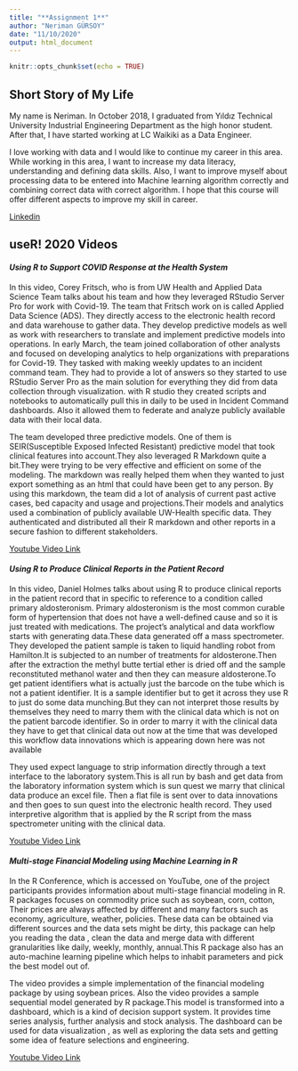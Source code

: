 ---
title: "**Assignment 1**"
author: "Neriman GÜRSOY"
date: "11/10/2020"
output: html_document
---

```{r setup, include=FALSE}
knitr::opts_chunk$set(echo = TRUE)
```

## **Short Story of My Life**

My name is Neriman. In October 2018, I graduated from Yıldız Technical University Industrial Engineering Department as the high honor student. After that, I have started working at LC Waikiki as a Data Engineer.

I love working with data and I would like to continue my career in this area. While working in this area, I want to increase my data literacy, understanding and defining data skills. Also, I want to improve myself about processing data to be entered into Machine learning algorithm correctly and combining correct data with correct algorithm. I hope that this course will offer different aspects to improve my skill in career.

[Linkedin](https://www.linkedin.com/in/neriman-g%C3%BCrsoy-a1a089107/)


## **useR! 2020 Videos **

#### *Using R to Support COVID Response at the Health System*

In this video, Corey Fritsch, who is from UW Health and Applied Data Science Team talks about his team and how they leveraged RStudio Server Pro for work with Covid-19. The team that Fritsch work on is called Applied Data Science (ADS). They directly access to the electronic health record and data warehouse to gather data. They develop predictive  models as well as work with researchers to translate and implement predictive models into operations. In early March, the team joined collaboration of other analysts and focused on developing analytics to help organizations with preparations for Covid-19. They tasked with making weekly updates to an incident command team. They had to provide a lot of answers so they started to use RStudio Server Pro as the main solution for everything they did from data collection through visualization. with R studio they created scripts and notebooks to automatically pull this in daily to be used in Incident Command dashboards. Also it allowed them to federate and analyze publicly available data with their local data.

The team developed three predictive models. One of them is SEIR(Susceptible Exposed Infected Resistant) predictive model that took clinical features into account.They also leveraged R Markdown quite a bit.They were trying to be very effective and efficient on some of the modeling. The markdown was really helped them when they wanted to just export something as an html that could have been get to any person. By using this markdown, the team did a lot of analysis of current past active cases, bed capacity and usage and projections.Their models and analytics used a combination of publicly available UW-Health specific data. They authenticated and distributed all their R markdown and other reports in a secure fashion to different stakeholders.

[Youtube Video Link](https://www.youtube.com/watch?v=h()0c5iB_VFcg)



#### *Using R to Produce Clinical Reports in the Patient Record*

In this video, Daniel Holmes talks about using R to produce clinical reports in the patient record that in specific to reference to a condition called primary aldosteronism. Primary aldosteronism is the most common curable form of hypertension that does not have a well-defined cause and so it is just treated with medications.
The project's analytical and data workflow starts with generating data.These data generated off a mass spectrometer. They developed the patient sample is taken to liquid handling robot from Hamilton.It is subjected to an number of treatments for aldosterone.Then after the extraction the methyl butte tertial ether is dried off and the sample reconstituted methanol water and then they can measure aldosterone.To get patient identifiers what is actually just the barcode on the tube which is not a patient identifier. It is a sample identifier but to get it across they use R to just do some data munching.But they can not interpret those results by themselves they need to marry them with the clinical data which is not on the patient barcode identifier. So in order to marry it with the clinical data they have to get that clinical data out now at the time that was developed this workflow data innovations which is appearing down here was not available

They used expect language to strip information directly through a text interface to the laboratory system.This is all run by bash and get data from the laboratory information system which is sun quest we marry that clinical data produce an excel file. Then a flat file is sent over to data innovations and then goes to sun quest into the electronic health record. They used interpretive algorithm that is applied by the R script from the mass spectrometer uniting with the clinical data.

[Youtube Video Link](https://www.youtube.com/watch?v=dfZ54QbppjM)



#### *Multi-stage Financial Modeling using Machine Learning in R*

In the R Conference, which is accessed on YouTube, one of the project participants provides information about multi-stage financial modeling in R. R packages focuses on commodity price such as soybean, corn, cotton, Their prices are always affected by different and many factors such as economy, agriculture, weather, policies.
These data can be obtained via different sources and the data sets might be dirty, this package can help you reading the data , clean the data and merge data with different granularities like daily, weekly, monthly, annual.This R package also has an auto-machine learning pipeline which helps to inhabit parameters and pick the best model out of.

The video provides a simple implementation of the financial modeling package by using soybean prices. Also the video provides a sample sequential model generated by R package.This model is transformed into a dashboard, which is a kind of decision support system. It provides time series  analysis, further analysis and stock analysis. The dashboard can be used for data visualization , as well as exploring the data sets and getting some idea of feature selections and engineering.

[Youtube Video Link](https://www.youtube.com/watch?v=-cgwDHzd0p4)





